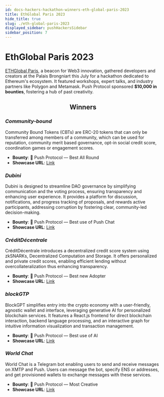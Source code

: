 ```yaml
---
id: docs-hackers-hackathon-winners-eth-global-paris-2023
title: EthGlobal Paris 2023
hide_title: true
slug: ./eth-global-paris-2023
displayed_sidebar: pushHackersSidebar
sidebar_position: 7
---
```


# EthGlobal Paris 2023

[ETHGlobal Paris](https://ethglobal.com/events/paris2023), a beacon for Web3 innovation, gathered developers and creators at the Palais Brongniart this July for a hackathon dedicated to Ethereum's ecosystem. It featured workshops, expert talks, and industry partners like Polygon and Metamask. Push Protocol sponsored **$10,000 in bounties**, fostering a hub of past creativity.

<h2 align="center">Winners</h2>

### _Community-bound_

Community Bound Tokens (CBTs) are ERC-20 tokens that can only be transferred among members of a community, which can be used for reputation, community merit based governance, opt-in social credit score, coordination games or engagement scores.

- **Bounty**: 🥇 Push Protocol — Best All Round
- **Showcase URL**: [Link](https://ethglobal.com/showcase/community-bound-y73ys)

### _Dubini_

Dubini is designed to streamline DAO governance by simplifying communication and the voting process, ensuring transparency and enhancing user experience. It provides a platform for discussion, notifications, and progress tracking of proposals, and rewards active participants, addressing corruption by fostering clear, community-led decision-making.

- **Bounty**: 💬 Push Protocol — Best use of Push Chat
- **Showcase URL**: [Link](https://ethglobal.com/showcase/dubini-5z9kd)

### _CréditDécentrale_

CréditDécentrale introduces a decentralized credit score system using zkSNARKs, Decentralized Computation and Storage. It offers personalized and private credit scores, enabling efficient lending without overcollateralization thus enhancing transparency.

- **Bounty**: 🎥 Push Protocol — Best new Adopter
- **Showcase URL**: [Link](https://ethglobal.com/showcase/creditdecentrale-wbzz4)

### _blockGTP_

BlockGPT simplifies entry into the crypto economy with a user-friendly, agnostic wallet and interface, leveraging generative AI for personalized blockchain services. It features a React.js frontend for direct blockchain interaction, backend language processing, and an interactive graph for intuitive information visualization and transaction management.

- **Bounty**: 🤖 Push Protocol — Best use of AI
- **Showcase URL**: [Link](https://ethglobal.com/showcase/blockgtp-kg64d)

### _World Chat_

World Chat is a Telegram bot enabling users to send and receive messages on XMTP and Push. Users can message the bot, specify ENS or addresses, and get provisioned wallets to exchange messages with these services.

- **Bounty**: 🤔 Push Protocol — Most Creative
- **Showcase URL**: [Link](https://ethglobal.com/showcase/world-chat-z7he4)
